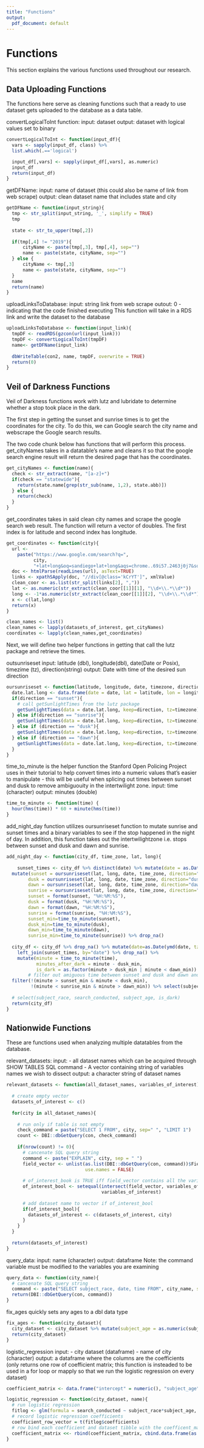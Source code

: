 ```yaml
---
title: "Functions"
output: 
  pdf_document: default
---
```


# Functions

This section explains the various functions used throughout our research.

## Data Uploading Functions

The functions here serve as cleaning functions such that a ready to use dataset gets uploaded to the database as a data table. 

convertLogicalToInt function:
input: dataset
output: dataset with logical values set to binary
```r
convertLogicalToInt <- function(input_df){
  vars <- sapply(input_df, class) %>% 
  list.which(.=='logical')

  input_df[,vars] <- sapply(input_df[,vars], as.numeric)
  input_df
  return(input_df)
}
```

getDFName:
input: name of dataset (this could also be name of link from web scrape)
output: clean dataset name that includes state and city
```r
getDFName <- function(input_string){
  tmp <- str_split(input_string, '_', simplify = TRUE)
  tmp
  
  state <- str_to_upper(tmp[,2])
  
  if(tmp[,4] != "2019"){
      cityName <- paste(tmp[,3], tmp[,4], sep="")
      name <- paste(state, cityName, sep="")
  } else {
      cityName <- tmp[,3]
      name <- paste(state, cityName, sep="")
  }
  name
  return(name)
}
```

uploadLinksToDatabase:
input: string link from web scrape
outout: 0 - indicating that the code finished executing
This function will take in a RDS link and write the dataset to the database
```r
uploadLinksToDatabase <- function(input_link){
  tmpDF <- readRDS(gzcon(url(input_link)))
  tmpDF <- convertLogicalToInt(tmpDF)
  name<- getDFName(input_link)
  
  dbWriteTable(con2, name, tmpDF, overwrite = TRUE)
  return(0)
}
```

## Veil of Darkness Functions

Veil of Darkness functions work with lutz and lubridate to determine whether a stop took place in the dark. 

The first step in getting the sunset and sunrise times is to get the coordinates for the city. To do this, we can Google search the city name and webscrape the Google search results. 

The two code chunk below has functions that will perform this process. get_cityNames takes in a datatable's name and cleans it so that the google search engine result will return the desired page that has the coordinates. 
```r
get_cityNames <- function(name){
  check <- str_extract(name, "[a-z]+")
  if(check == "statewide"){
    return(state.name[grep(str_sub(name, 1,2), state.abb)])
  } else {
    return(check)
  }
}

```

get_coordinates takes in said clean city names and scrape the google search web result. The function will return a vector of doubles. The first index is for latitude and second index has longitude. 
```r
get_coordinates <- function(city){
  url <- 
    paste("https://www.google.com/search?q=",
          city,
          "+lat+long&oq=sandiego+lat+long&aqs=chrome..69i57.2463j0j7&sourceid=chrome&ie=UTF-8")
  doc <- htmlParse(readLines(url), asText=TRUE)
  links <- xpathSApply(doc, "//div[@class='kCrYT']", xmlValue)
  clean_coor <- as.list(str_split(links[2], ","))
  lat <- as.numeric(str_extract(clean_coor[[1]][1], "\\d+\\.*\\d*"))
  long <- -1*as.numeric(str_extract(clean_coor[[1]][2], "\\d+\\.*\\d*"))
  x <- c(lat,long)
  return(x)
}

clean_names <- list()
clean_names <- lapply(datasets_of_interest, get_cityNames)
coordinates <- lapply(clean_names,get_coordinates)
```

Next, we will define two helper functions in getting that call the lutz package and retrieve the times.

outsunriseset
  input: latitude (dbl), longitude(dbl), date(Date or Posix), timezime (tz), direction(string) 
  output: Date with time of the desired sun direction
```r
oursunriseset <- function(latitude, longitude, date, timezone, direction) {
  date.lat.long <- data.frame(date = date, lat = latitude, lon = longitude)
  if(direction == "sunset"){
    # call getSunlightTimes from the lutz package
    getSunlightTimes(data = date.lat.long, keep=direction, tz=timezone)$sunset 
  } else if(direction == "sunrise"){
    getSunlightTimes(data = date.lat.long, keep=direction, tz=timezone)$sunrise  
  } else if (direction == "dusk"){
    getSunlightTimes(data = date.lat.long, keep=direction, tz=timezone)$dusk
  } else if (direction == "dawn"){
    getSunlightTimes(data = date.lat.long, keep=direction, tz=timezone)$dawn
  }
}
```

time_to_minute is the helper function the Stanford Open Policing Project uses in their tutorial to help convert times into a numeric values that's easier to manipulate - this will be useful when splicing out times between sunset and dusk to remove ambiguouity in the intertwilight zone. 
input: time (character)
output: minutes (double)
```r
time_to_minute <- function(time) {
  hour(hms(time)) * 60 + minute(hms(time))
}
```

add_night_day function utilizes oursunriseset function to mutate sunrise and sunset times and a binary variables to see if the stop happened in the night of day. In addition, this function takes out the intertwilightzone i.e. stops between sunset and dusk and dawn and sunrise. 
```r
add_night_day <- function(city_df, time_zone, lat, long){
    
    sunset_times <- city_df %>% distinct(date) %>% mutate(date = as.Date(ymd(date, tz = time_zone))) %>% 
  mutate(sunset = oursunriseset(lat, long, date, time_zone, direction="sunset"), 
        dusk = oursunriseset(lat, long, date, time_zone, direction="dusk"),
        dawn = oursunriseset(lat, long, date, time_zone, direction="dawn"),
        sunrise = oursunriseset(lat, long, date, time_zone, direction="sunrise"),
        sunset = format(sunset, "%H:%M:%S"),
        dusk = format(dusk, "%H:%M:%S"),
        dawn = format(dawn, "%H:%M:%S"),
        sunrise = format(sunrise, "%H:%M:%S"),
        sunset_min=time_to_minute(sunset), 
        dusk_min=time_to_minute(dusk),
        dawn_min=time_to_minute(dawn), 
        sunrise_min=time_to_minute(sunrise)) %>% drop_na()
  
  city_df <- city_df %>% drop_na() %>% mutate(date=as.Date(ymd(date, tz = time_zone))) %>%
    left_join(sunset_times, by="date") %>% drop_na() %>% 
    mutate(minute = time_to_minute(time), 
           minutes_after_dark = minute - dusk_min,
           is_dark = as.factor(minute > dusk_min | minute < dawn_min)) %>% 
        # filter out amiguous time between sunset and dusk and dawn and sunrise
  filter(!(minute > sunset_min & minute < dusk_min),
         !(minute < sunrise_min & minute > dawn_min)) %>% select(subject_race, is_dark)
    
  # select(subject_race, search_conducted, subject_age, is_dark)
  return(city_df)
}
```

## Nationwide Functions

These are functions used when analyzing multiple datatables from the database. 

relevant_datasets:
input: - all dataset names which can be acquired through SHOW TABLES SQL command
       - A vector containing string of variables names we wish to dissect
output: a character string of dataset names
```r
relevant_datasets <- function(all_dataset_names, variables_of_interest){
  
  # create empty vector
  datasets_of_interest <- c()
    
  for(city in all_dataset_names){
    
    # run only if table is not empty 
    check_command = paste("SELECT 1 FROM", city, sep=" ", "LIMIT 1")
    count <- DBI::dbGetQuery(con, check_command)
    
    if(nrow(count) != 0){
      # cancenate SQL query string
      command <- paste("EXPLAIN", city, sep = " ")
      field_vector <- unlist(as.list(DBI::dbGetQuery(con, command))$Field, 
                             use.names = FALSE)
  
      # of_interest_book is TRUE iff field_vector contains all the variables of interest
      of_interest_bool <- setequal(intersect(field_vector, variables_of_interest),
                                   variables_of_interest)
      
      # add dataset name to vector if of_interest_bool
      if(of_interest_bool){
        datasets_of_interest <- c(datasets_of_interest, city)
      }
    }
  }
  
  return(datasets_of_interest)
}
```

query_data:
input: name (character)
output: dataframe
Note: the command variable must be modified to the variables you are examining
```r
query_data <- function(city_name){
  # cancenate SQL query string
  command <- paste("SELECT subject_race, date, time FROM", city_name, sep = " ")
  return(DBI::dbGetQuery(con, command))
} 
```

fix_ages quickly sets any ages to a dbl data type
```r
fix_ages <- function(city_dataset){
  city_dataset <- city_dataset %>% mutate(subject_age = as.numeric(subject_age)) 
  return(city_dataset)
}
```

logistic_regression
input: 
  - city dataset (dataframe)
  - name of city (character)
output: a dataframe where the columns are the coefficients (only returns one row of coefficient matrix; this function is insteaded to be used in a for loop or mapply so that we run the logistic regression on every dataset)
```r
coefficient_matrix <- data.frame("intercept" = numeric(), "subject_age" = numeric(), "subject_race" = as.numeric(), "subject_age.subject_race" = as.numeric(), "dataset_name" = character())

logistic_regression <- function(city_dataset, name){
  # run logistic regression
  fitlog <- glm(formula = search_conducted ~ subject_race*subject_age, data = city_dataset, family = binomial, control = list(maxit = 50))
  # record logistic regression coefficients
  coefficient_row_vector = t(fitlog$coefficients)
  # row bind each coefficient and dataset tibble with the coefficent_matrix
  coefficient_matrix <<- rbind(coefficient_matrix, cbind.data.frame(as.data.frame(coefficient_row_vector), name))
}
```

